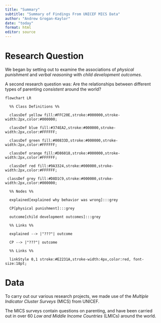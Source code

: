 ```yaml
---
title: "Summary"
subtitle: "Summary of Findings From UNICEF MICS Data"
author: "Andrew Grogan-Kaylor"
date: "today"
format: html
editor: source
---
```


# Research Question

We began by setting out to examine the associations of *physical punishment* and *verbal reasoning* with *child development outcomes*.

A second research question was: Are the relationships between different types of parenting *consistent* around the world?

```mermaid

flowchart LR

  %% Class Definitions %%

  classDef yellow fill:#FFC20E,stroke:#000000,stroke-width:2px,color:#000000;
  
  classDef blue fill:#374EA2,stroke:#000000,stroke-width:2px,color:#FFFFFF;
  
  classDef green fill:#00833D,stroke:#000000,stroke-width:2px,color:#FFFFFF;
  
  classDef orange fill:#D86018,stroke:#000000,stroke-width:2px,color:#FFFFFF;
  
  classDef red fill:#9A3324,stroke:#000000,stroke-width:2px,color:#FFFFFF;

 classDef grey fill:#D8D1C9,stroke:#000000,stroke-width:2px,color:#000000;
    
  %% Nodes %%
 
  explained[explained why behavior was wrong]:::grey 
  
  CP[physical punishment]:::grey
  
  outcome[child development outcomes]:::grey
  
  %% Links %%

  explained --> |"???"| outcome
  
  CP --> |"???"| outcome
  
  %% Links %%
  
  linkStyle 0,1 stroke:#E2231A,stroke-width:4px,color:red, font-size:18pt;

```

# Data 

To carry out our various research projects, we made use of the *Multiple Indicator Cluster Surveys* (MICS) from UNICEF. 

The MICS surveys contain questions on parenting, and have been carried out in over 60 *Low and Middle Income Countries* (LMICs) around the world. 





